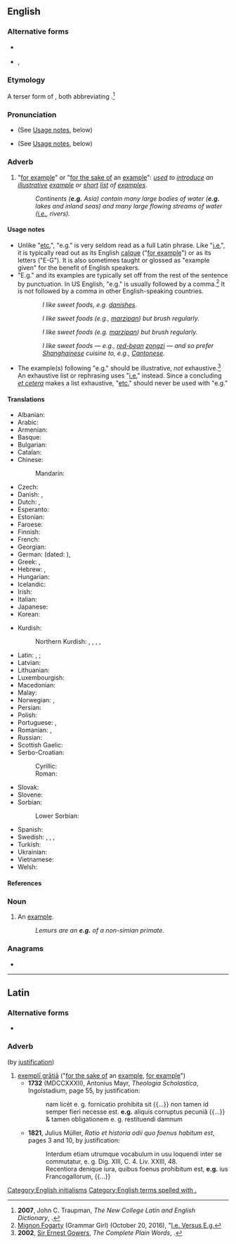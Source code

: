 {{also|Appendix:Variations of "eg"}}
==English==
{{rfm|en|section=Big man ting, this bloke wants to delete e.g.}}

===Alternative forms===
* {{sense|informal}} {{l|en|eg}}
* {{sense|dated}} {{l|en|ex. gr.}}, {{l|en|e. g.}}

===Etymology===
A terser form of {{m|en|ex. gr.}}, both abbreviating {{der|en|la|exemplī grātiā||[[for the sake of]] an [[example]]}}.<ref>'''2007''', John C. Traupman, ''The New College Latin and English Dictionary'', {{ISBN|9780553590128}}.</ref>

===Pronunciation===
* {{a|UK}} {{IPA|en|/ˌiːˈdʒiː/|/fɔː(ɹ) ɪɡˈzɑːmpəl/}} (See [[#Usage notes|Usage notes]], below)
* {{a|US}} {{IPA|en|/ˌiˈdʒi/|/fɔɹ ɪɡˈzæmpəl/}} (See [[#Usage notes|Usage notes]], below)

===Adverb===
{{en-adv|?}}

# "[[for example]]" or "[[for the sake of]] an [[example]]": ''[[use]]d to [[introduce]] an [[illustrative]] [[example]] or [[short]] [[list]] of [[example]]s''.
#: ''Continents ('''e.g.''' Asia) contain many large bodies of water ('''e.g.''' lakes and inland seas) and many large flowing streams of water ([[i.e.]], rivers).''

====Usage notes====
* Unlike "[[etc.]]", "e.g." is very seldom read as a full Latin phrase. Like "[[i.e.]]", it is typically read out as its English [[calque]] ("[[for example]]") or as its letters ("E-G"). It is also sometimes taught or glossed as "example given" for the benefit of English speakers.
* "E.g." and its examples are typically set off from the rest of the sentence by punctuation. In US English, "e.g." is usually followed by a comma.<ref>[[w:Mignon Fogarty|Mignon Fogarty]] (Grammar Girl) (October 20, 2016), "[https://www.quickanddirtytips.com/education/grammar/ie-versus-eg?page=2 I.e. Versus E.g.]</ref> It is not followed by a comma in other English-speaking countries.
:: {{q|UK}} ''I like sweet foods, e.g. [[danish]]es.''
:: {{q|US}} ''I like sweet foods (e.g., [[marzipan]]) but brush regularly.''
:: {{q|US}} ''I like sweet foods (e.g. [[marzipan]]) but brush regularly.''
:: {{q|rare|US}} ''I like sweet foods — e.g., [[red bean|red-bean]] [[zongzi]] — and so prefer [[Shanghainese]] cuisine to, e.g., [[Cantonese]].''
* The example(s) following "e.g." should be illustrative, ''not'' exhaustive.<ref>'''2002''', [[w:Ernest Gowers|Sir Ernest Gowers]], ''The Complete Plain Words'', {{ISBN|9781567922035}}.</ref> An exhaustive list or rephrasing uses "[[i.e.]]" instead. Since a concluding ''[[et cetera]]'' makes a list exhaustive, "[[etc.]]" should never be used with "e.g."

====Translations====
{{trans-top|abbreviation for “for example”}}
* Albanian: {{t|sq|p. sh.}} {{qualifier|[[për shembull]]}}
* Arabic: {{t|ar|على سبيل المثال}}
* Armenian: {{t|hy|օր.}} {{qualifier|[[օրինակ]]}}
* Basque: {{t+|eu|adib.}} {{qualifier|[[adibidez]]}}
* Bulgarian: {{t|bg|напр.|sc=Cyrl}} {{qualifier|[[например]]}}
* Catalan: {{t+|ca|p. ex.}} {{qualifier|[[per exemple]]}}
* Chinese:
*: Mandarin: {{t+|cmn|例如|tr=lìrú}}
* Czech: {{t+|cs|např.}}
* Danish: {{t+|da|f.eks.}}, {{t+|da|fx}} {{qualifier|{{t+|da|for eksempel}}}}
* Dutch: {{t+|nl|bv.}}, {{t+|nl|bijv.}} {{qualifier|{{t+|nl|bijvoorbeeld}}}}
* Esperanto: {{t|eo|ekz.}} {{qualifier|[[ekzemple]]}}
* Estonian: {{t+|et|nt}} {{qualifier|[[näiteks]]}}
* Faroese: {{t|fo|t.d.}} {{qualifier|{{t|fo|til dømis}}}}
* Finnish: {{t+|fi|esim.}} {{qualifier|[[esimerkiksi]]}}
* French: {{t+|fr|par ex.}} {{qualifier|[[par exemple]]}}
* Georgian: {{t+|ka|მაგ.}}
* German: {{t+|de|z. B.}} {{qualifier|[[zum Beispiel]]}} (dated: {{t|de|z. E.}} {{qualifier|[[zum Exempel]]}}), {{t+|de|bspw.}} {{qualifier|[[beispielsweise]]}}
* Greek: {{t+|el|π.χ.}}, {{t+|el|παραδείγματος χάριν}}
* Hebrew: {{t|he|לדוגמה|tr=l'dugmá}}, {{t|he|למשל|tr=l'mashál}}
* Hungarian: {{t|hu|[[pl.]]}} {{qualifier|[[például]]}}
* Icelandic: {{t+|is|t.d.}} {{qualifier|{{t+|is|til dæmis}}}}
* Irish: {{t|ga|m.sh.}} {{q|{{t|ga|mar shampla}}}}
* Italian: {{t|it|ad es.}} {{qualifier|[[ad esempio]]}}
* Japanese: {{t+|ja|例えば|tr=tatoeba|sc=Jpan}}
* Korean: {{t|ko|예를 들면}}
{{trans-mid}}
* Kurdish:
*: Northern Kurdish: {{t|kmr|wekî mînak}}, {{t|kmr|wekî nimûne}}, {{t|kmr|mîsalen}}, {{t+|kmr|w.n.}}, {{t+|kmr|w.m.}}
* Latin: {{t+|la|e. g.}}, {{t+|la|ex. gr.}} {{q|exempli gratia}}; {{t+|la|e. c.}} {{q|exempli causa}}
* Latvian: {{qualifier|[[piemēram]]}} {{t|lv|piem.}}
* Lithuanian: {{t|lt|pvz.}} {{qualifier|[[pavyzdžiui]]}}
* Luxembourgish: {{t|lb|z. B.}}
* Macedonian: {{t+|mk|на пр.}}
* Malay: {{t|ms|mis.}} {{qualifier|[[misalnya]]}}
* Norwegian: {{t+|no|f.eks.}} {{qualifier|{{t+|no|for eksempel}}}}, {{t+|no|t.d.}} {{qualifier|{{t+|no|til dømes}}}}
* Persian: {{t|fa|برای مثال|sc=Arab}}
* Polish: {{t+|pl|np.}} {{qualifier|[[na]] [[przykład]]}}
* Portuguese: {{t+|pt|p. ex.}}, {{qualifier|[[por exemplo]]}} {{t+|pt|ex.}}
* Romanian: {{t|ro|de ex.}} {{qualifier|[[de exemplu]]}}, {{t|ro|e.g.}}
* Russian: {{t|ru|напр.}} {{qualifier|[[например]]}}
* Scottish Gaelic: {{t+|gd|me}}
* Serbo-Croatian:
*: Cyrillic: {{t|sh|нпр.}} {{qualifier|[[на]] [[пример]]}}
*: Roman: {{t|sh|npr.}} {{qualifier|[[na]] [[primer]]}}
* Slovak: {{t+|sk|napr.}} {{qualifier|[[napríklad]]}}
* Slovene: {{t+|sl|npr.}} {{qualifier|[[na]] [[primer]]}}
* Sorbian:
*: Lower Sorbian: {{t|dsb|na pś.}} {{qualifier|{{t|dsb|na pśikład}}}}
* Spanish: {{t|es|p. ej.}} {{qualifier|{{t+|es|por ejemplo}}}}
* Swedish: {{t+|sv|t.ex.}}, {{t+|sv|t ex}}, {{t|sv|tex.}} {{t|sv|t. ex.}} {{qualifier|{{t+|sv|till exempel}}}}, {{t+|sv|exempelvis}}
* Turkish: {{t|tr|örn.}}
* Ukrainian: {{t|uk|наприклад}}
* Vietnamese: {{t|vi|vd.}} {{qualifier|[[ví dụ]]}}
* Welsh: {{t|cy|e.e.}} {{qualifier|{{t|cy|er enghraifft}}}}
{{trans-bottom}}

====References====
<references/>

===Noun===
{{en-noun|?}}

# {{lb|en|informal|nonstandard|proscribed}} An [[example]].
#: ''Lemurs are an '''e.g.''' of a non-simian primate.''

===Anagrams===
* {{anagrams|en|a=eg|GE|Ge|gE}}

[[Category:English initialisms]]
[[Category:English terms spelled with .]]

----

==Latin==

===Alternative forms===
* {{l|la|e. g.}}

===Adverb===
{{head|la|adverb}} (by [[justification]])

# [[exempli gratia|exemplī grātiā]] ("[[for the sake of]] an [[example]], [[for example]]")
#* '''1732''' (MDCCXXXII), Antonius Mayr, ''Theologia Scholastica'', Ingolstadium, page 55, by justification:
#*: nam licèt e. g. fornicatio prohibita sit {{...}} non tamen id semper fieri necesse est. '''e.g.''' aliquis corruptus pecuniâ {{...}} & tamen obligationem e. g. restituendi damnum
#* '''1821''', Julius Müller, ''Ratio et historia odii quo foenus habitum est'', pages 3 and 10, by justification:
#*: Interdum etiam utrumque vocabulum in usu loquendi inter se commutatur, e. g. Dig. XIII, C. 4. Liv. XXIII, 48.
#*: Recentiora denique iura, quibus foenus prohibitum est, '''e.g.''' ius Francogallorum, {{...}}